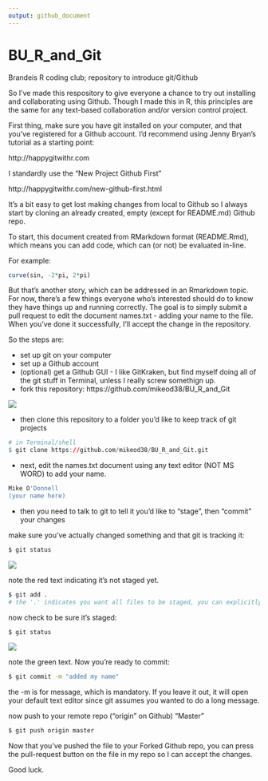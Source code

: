 ```yaml
---
output: github_document
---
```



# BU_R_and_Git
Brandeis R coding club; repository to introduce git/Github

So I've made this respository to give everyone a chance to try out installing and
collaborating using Github. Though I made this in R, this principles are the same for
any text-based collaboration and/or version control project. 

First thing, make sure you have git installed on your computer, and that you've registered for
a Github account. I'd recommend using Jenny Bryan's tutorial as a starting point:

http://happygitwithr.com

I standardly use the "New Project Github First" 

http://happygitwithr.com/new-github-first.html

It's a bit easy to get lost making changes from local to Github so I always start by cloning an
already created, empty (except for README.md) Github repo.

To start, this document created from RMarkdown format (README.Rmd), which means you can add code, which can (or not) be evaluated in-line.

For example:

```r
curve(sin, -2*pi, 2*pi)
```


But that's another story, which can be addressed in an Rmarkdown topic. For now, there's a few things everyone
who's interested should do to know they have things up and running correctly. The goal is to simply submit a pull
request to edit the document names.txt - adding your name to the file. When you've done it successfully, I'll accept the change in the repository. 


So the steps are: 

- set up git on your computer
- set up a Github account
- (optional) get a Github GUI - I like GitKraken, but find myself doing all of the git stuff in Terminal, unless I really screw somethign up. 
- fork this repository: https://github.com/mikeod38/BU_R_and_Git

<img src="man/figures/Fork.png">

- then clone this repository to a folder you'd like to keep track of git projects

```r
# in Terminal/shell
$ git clone https://github.com/mikeod38/BU_R_and_Git.git
```

- next, edit the names.txt document using any text editor (NOT MS WORD) to add your name.

```r
Mike O'Donnell
(your name here)
```

- then you need to talk to git to tell it you'd like to "stage", then "commit" your changes

make sure you've actually changed something and that git is tracking it:

```bash
$ git status
```

<img src="man/figures/status.png">

note the red text indicating it's not staged yet. 

```bash
$ git add .
# the '.' indicates you want all files to be staged, you can explicitly type the filenames if you don't
```

now check to be sure it's staged:

```bash
$ git status
```

<img src="man/figures/status_2.png">

note the green text. Now you're ready to commit:

```bash
$ git commit -m "added my name"
```

the -m is for message, which is mandatory. If you leave it out, it will open your default text editor since git assumes you wanted to do a long message. 


now push to your remote repo ("origin" on Github)
"Master"

```bash
$ git push origin master
```

Now that you've pushed the file to your Forked Github repo, you can press the pull-request button on the file in my repo so I can accept the changes. 

Good luck. 


